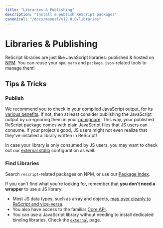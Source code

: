```yaml
---
title: "Libraries & Publishing"
description: "Install & publish ReScript packages"
canonical: "/docs/manual/v12.0.0/libraries"
---
```


# Libraries & Publishing

ReScript libraries are just like JavaScript libraries: published & hosted on [NPM](http://npmjs.com). You can reuse your `npm`, `yarn` and `package.json`-related tools to manage them!

## Tips & Tricks

### Publish

We recommend you to check in your compiled JavaScript output, for its [various benefits](interop-with-js-build-systems.md#popular-js-build-systems). If not, then at least consider publishing the JavaScript output by un-ignoring them in your [npmignore](https://docs.npmjs.com/cli/v7/using-npm/developers#keeping-files-out-of-your-package). This way, your published ReScript package comes with plain JavaScript files that JS users can consume. If your project's good, JS users might not even realize that they've installed a library written in ReScript!

In case your library is only consumed by JS users, you may want to check out our [external stdlib](./build-external-stdlib) configuration as well.

### Find Libraries

Search `rescript`-related packages on NPM, or use our [Package Index](/packages).

If you can't find what you're looking for, remember that **you don't need a wrapper** to use a JS library:

- Most JS data types, such as array and objects, [map over cleanly to ReScript and vice-versa](shared-data-types.md).
- You also have access to the familiar [Core API](api/core).
- You can use a JavaScript library without needing to install dedicated binding libraries. Check the [`external`](external) page.

